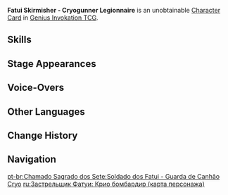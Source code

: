 {{About|the [[Character Card]]|the [[Common Enemy]]|Fatui Skirmisher - Cryogunner Legionnaire}}
{{Genius Invokation TCG Infobox
|title       = Fatui Skirmisher - Cryogunner Legionnaire
|id          = 003104
|image       = Fatui Skirmisher - Cryogunner Legionnaire Character Card.png
|type        = Character Card
|health      = 10
|element     = Cryo
|faction     = Fatui
|weapon      = Other Weapons
|features    = Fatui Skirmisher - Cryogunner Legionnaire
}}
'''Fatui Skirmisher - Cryogunner Legionnaire''' is an unobtainable [[Character Card]] in [[Genius Invokation TCG]].

==Skills==
{{Genius Invokation TCG Skills Table}}

==Stage Appearances==
{{Genius Invokation TCG Stage Appearances}}

==Voice-Overs==
{{VO/Enemy
|enemy                   = Skirmisher Spraygun Ice (Character Card)
|vo_01_00_title          = Character Select
|vo_01_01_file           = vo gcg monster skirmisher spraygun ice selectonstage 01.ogg
|vo_01_01_tx_en          = You'll get frostbite.
|vo_01_02_file           = vo gcg monster skirmisher spraygun ice selectonstage 02.ogg
|vo_01_02_tx_en          = Frozen... crisp.

|vo_02_00_title          = Freezing Spray
|vo_02_01_file           = vo gcg monster skirmisher spraygun ice elementalart 01.ogg
|vo_02_01_tx_en          = Now you're not going anywhere!
|vo_02_02_file           = vo gcg monster skirmisher spraygun ice elementalart 02.ogg
|vo_02_02_tx_en          = Frozen descent!

|vo_03_00_title          = Frost Cannon
|vo_03_01_file           = vo gcg monster skirmisher spraygun ice elementalburst 01.ogg
|vo_03_01_tx_en          = Chill to the bone.
|vo_03_02_file           = vo gcg monster skirmisher spraygun ice elementalburst 02.ogg
|vo_03_02_tx_en          = Aha! Frozen food.

|vo_04_00_title          = Heavy Hit Taken
|vo_04_01_tx_en          = {{A|vo gcg monster skirmisher spraygun ice hitheavy 01.ogg}} {{A|vo gcg monster skirmisher spraygun ice hitheavy 02.ogg}} {{A|vo gcg monster skirmisher spraygun ice hitheavy 03.ogg}}

|vo_05_00_title          = Defeated
|vo_05_01_file           = vo gcg monster skirmisher spraygun ice die 01.ogg
|vo_05_01_tx_en          = Cooked food... disgusting...
|vo_05_02_file           = vo gcg monster skirmisher spraygun ice die 02.ogg
|vo_05_02_tx_en          = Ngghhh... too... warm...
}}

==Other Languages==
{{Other Languages|Transclude=Fatui Skirmisher - Cryogunner Legionnaire}}

==Change History==
{{Change History|3.7}}

==Navigation==
{{Genius Invokation TCG Navbox|Character Card Unobtainable}}

[[pt-br:Chamado Sagrado dos Sete:Soldado dos Fatui - Guarda de Canhão Cryo]]
[[ru:Застрельщик Фатуи: Крио бомбардир (карта персонажа)]]